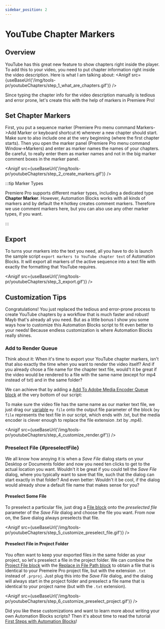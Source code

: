 ```yaml
---
sidebar_position: 2
---
```



# YouTube Chapter Markers

## Overview

YouTube has this great new feature to show chapters right inside the player. To add this to your video, you need to put chapter information right inside the video description. Here is what I am talking about:
<Anigif src={useBaseUrl('/img/tools-pr/youtubeChapters/step_1_what_are_chapters.gif')} />

Since typing the chapter info for the video description manually is tedious and error prone, let's create this with the help of markers in Premiere Pro!

## Set Chapter Markers

First, you put a sequence marker (Premiere Pro menu command Markers->Add Marker or keyboard shortcut `M`) wherever a new chapter should start. Make sure to also include one at the very beginning (where the first chapter starts). Then you open the marker panel (Premiere Pro menu command Window->Markers) and enter as marker names the names of your chapters. Be careful, to really enter them as marker names and not in the big marker comment boxes in the marker panel.

<Anigif src={useBaseUrl('/img/tools-pr/youtubeChapters/step_2_create_markers.gif')} />

:::tip Marker Types

Premiere Pro supports different marker types, including a dedicated type **Chapter Marker**. However, Automation Blocks works with all kinds of markers and by default the `M` hotkey creates comment markers. Therefore we use comment markers here, but you can also use any other marker types, if you want.

:::

## Export

To turns your markers into the text you need, all you have to do is launch the sample script `export markers to YouTube chapter text` of Automation Blocks. It will export all markers of the active sequence into a text file with exactly the formatting that YouTube requires.

<Anigif src={useBaseUrl('/img/tools-pr/youtubeChapters/step_3_export.gif')} />

## Customization Tips

Congratulations! You just replaced the tedious and error-prone process to create YouTube chapters by a workflow that is much faster and robust!
Mayb that's already all you need. But as a little bonus I show you some ways how to customize this Automation Blocks script to fit even better to your needs! Because endless customization is where Automation Blocks really shines.

### Add to Render Queue

Think about it: When it's time to export your YouTube chapter markers, isn't that also exactly the time when you want to render the video itself? And if you already chose a file name for the chapter text file, would't it be great if the video would be rendered to a file with the same name (except for mp4 instead of txt) and in the same folder?

We can achieve that by adding a [Add To Adobe Media Encoder Queue block](../block-reference/prRendering#block_media_encoder_render) at the very bottom of our script: 

<RetinaImg src="/img/tools-pr/youtubeChapters/customize_add_media_encoder.png" alt="preselect a file"/>

To make sure the video file has the same name as our marker text file, we just drag our [variable](../block-reference/variables.mdx) `my file` onto the output file parameter of the block (`my file` represents the text file in our script, which ends with .txt, but the media encoder is clever enough to replace the file extension .txt by .mp4).

<Anigif src={useBaseUrl('/img/tools-pr/youtubeChapters/step_4_customize_render.gif')} />

### Preselect File {#preselectFile}

We all know how anoying it is when a *Save File* dialog starts on your Desktop or Documents folder and now you need ten clicks to get to the actual location you want. Wouldn't it be great if you could tell the *Save File* dialog, where you typically want to save that file, such that the dialog can start exactly in that folder? And even better: Wouldn't it be cool, if the dialog would already show a default file name that makes sense for you?

#### Preselect Some File

<RetinaImg src="/img/tools-pr/youtubeChapters/customize_preselect_file.png" alt="preselect a file"/>

To preselect a particular file, just drag a [File block](../block-reference/files#block_extendscript_file) onto the *preselected file* parameter of the *Save File* dialog and choose the file you want. From now on, the Save dialog always preselects that file.

<Anigif src={useBaseUrl('/img/tools-pr/youtubeChapters/step_5_customize_preselect_file.gif')} />

#### Preselect File in Project Folder

<RetinaImg src="/img/tools-pr/youtubeChapters/customize_preselect_project.png" alt="preselect a file in project folder"/>

You often want to keep your exported files in the same folder as your project, so let's preselect a file in the project folder.
We can combine the [Project File block](../block-reference/prProject#block_pr_project_file) with the [Replace in File Path block](../block-reference/filesNameAndPath#block_extendscript_file_path_replace_part) to obtain a file that is identical to your Premeire Pro project file, but with the extension `.txt` instead of `.prproj`. Just plug this into the *Save File* dialog, and the dialog will always start in the project folder and preselect a file name that is identical to your project name (but with the `.txt` extension).

<Anigif src={useBaseUrl('/img/tools-pr/youtubeChapters/step_6_customize_preselect_project.gif')} />

Did you like these customizations and want to learn more about writing your own Automation Blocks scripts? Then it's about time to read the tutorial [First Steps with Automation Blocks](../tutorials-pr/firstSteps)!
